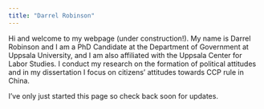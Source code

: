 ```yaml
---
title: "Darrel Robinson"
---
```


Hi and welcome to my webpage (under construction!).  My name is Darrel Robinson and I am a PhD Candidate at the Department of Government at Uppsala University, and I am also affiliated with the Uppsala Center for Labor Studies.  I conduct my research on the formation of political attitudes and in my dissertation I focus on citizens' attitudes towards CCP rule in China.  

I've only just started this page so check back soon for updates.  
